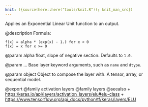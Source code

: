 ```yaml
---
knit: ({source(here::here("tools/knit.R")); knit_man_src})
---
```

Applies an Exponential Linear Unit function to an output.

@description
Formula:

```
f(x) = alpha * (exp(x) - 1.) for x < 0
f(x) = x for x >= 0
```

@param alpha
float, slope of negative section. Defaults to `1.0`.

@param ...
Base layer keyword arguments, such as `name` and `dtype`.

@param object
Object to compose the layer with. A tensor, array, or sequential model.

@export
@family activation layers
@family layers
@seealso
+ <https:/keras.io/api/layers/activation_layers/elu#elu-class>
+ <https://www.tensorflow.org/api_docs/python/tf/keras/layers/ELU>
